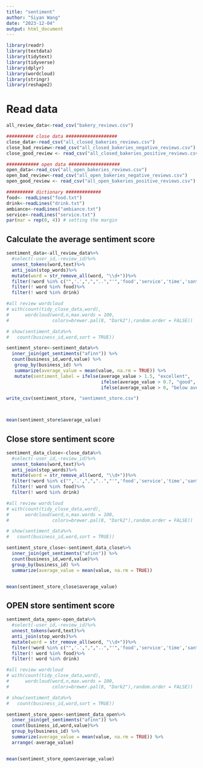 ```yaml
---
title: "sentiment"
author: "Siyan Wang"
date: "2023-12-04"
output: html_document
---
```


```r
library(readr)
library(textdata)
library(tidytext)
library(tidyverse)
library(dplyr)
library(wordcloud)
library(stringr)
library(reshape2)
```

# Read data
```r
all_review_data<-read_csv("bakery_reviews.csv")

########## close data ###################
close_data<-read_csv("all_closed_bakeries_reviews.csv")
close_bad_review<-read_csv("all_closed_bakeries_negative_reviews.csv")
close_good_review <- read_csv("all_closed_bakeries_positive_reviews.csv")

############ open data ###################
open_data<-read_csv("all_open_bakeries_reviews.csv")
open_bad_review<-read_csv("all_open_bakeries_negative_reviews.csv")
open_good_review <- read_csv("all_open_bakeries_positive_reviews.csv")

########## dictionary #############
food<- readLines("food.txt")
drink<-readLines("drink.txt")
ambiance<-readLines("ambiance.txt")
service<-readLines("service.txt")
par(mar = rep(0, 4)) # setting the margin
```

## Calculate the average sentiment score

```r
sentiment_data<-all_review_data%>%
  #select(-user_id,-review_id)%>%
  unnest_tokens(word,text)%>% 
  anti_join(stop_words)%>%
  mutate(word = str_remove_all(word, "\\d+"))%>%
  filter(!word %in% c("",'.',",","..","'",'food','service','time','santa','barbara'))%>%
  filter(! word %in% food)%>%
  filter(! word %in% drink)

#all review wordcloud 
# with(count(tidy_close_data,word),
#      wordcloud(word,n,max.words = 100,
#                colors=brewer.pal(8, "Dark2"),random.order = FALSE))

# show(sentiment_data%>%
#   count(business_id,word,sort = TRUE))

sentiment_store<-sentiment_data%>%
  inner_join(get_sentiments("afinn")) %>%
  count(business_id,word,value) %>% 
   group_by(business_id) %>%
   summarize(average_value = mean(value, na.rm = TRUE)) %>%
   mutate(sentiment_label = ifelse(average_value > 1.5, "excellent",
                                   ifelse(average_value > 0.7, "good", 
                                   ifelse(average_value > 0, "below average","need work"))))

write_csv(sentiment_store, "sentiment_store.csv")



mean(sentiment_store$average_value)

```
## Close store sentiment score

```r
sentiment_data_close<-close_data%>%
  #select(-user_id,-review_id)%>%
  unnest_tokens(word,text)%>% 
  anti_join(stop_words)%>%
  mutate(word = str_remove_all(word, "\\d+"))%>%
  filter(!word %in% c("",'.',",","..","'",'food','service','time','santa','barbara'))%>%
  filter(! word %in% food)%>%
  filter(! word %in% drink)

#all review wordcloud 
# with(count(tidy_close_data,word),
#      wordcloud(word,n,max.words = 100,
#                colors=brewer.pal(8, "Dark2"),random.order = FALSE))

# show(sentiment_data%>%
#   count(business_id,word,sort = TRUE))

sentiment_store_close<-sentiment_data_close%>%
  inner_join(get_sentiments("afinn")) %>%
  count(business_id,word,value)%>%
  group_by(business_id) %>%
  summarize(average_value = mean(value, na.rm = TRUE))


mean(sentiment_store_close$average_value)
```

## OPEN store sentiment score
```r
sentiment_data_open<-open_data%>%
  #select(-user_id,-review_id)%>%
  unnest_tokens(word,text)%>% 
  anti_join(stop_words)%>%
  mutate(word = str_remove_all(word, "\\d+"))%>%
  filter(!word %in% c("",'.',",","..","'",'food','service','time','santa','barbara'))%>%
  filter(! word %in% food)%>%
  filter(! word %in% drink)

#all review wordcloud 
# with(count(tidy_close_data,word),
#      wordcloud(word,n,max.words = 100,
#                colors=brewer.pal(8, "Dark2"),random.order = FALSE))

# show(sentiment_data%>%
#   count(business_id,word,sort = TRUE))

sentiment_store_open<-sentiment_data_open%>%
  inner_join(get_sentiments("afinn")) %>%
  count(business_id,word,value)%>%
  group_by(business_id) %>%
  summarize(average_value = mean(value, na.rm = TRUE)) %>% 
  arrange(-average_value)


mean(sentiment_store_open$average_value)
```